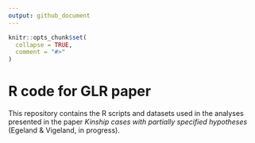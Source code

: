 ```yaml
---
output: github_document
---
```


<!-- README.md is generated from README.Rmd. Please edit that file -->

```r
knitr::opts_chunk$set(
  collapse = TRUE,
  comment = "#>"
)
```

# R code for GLR paper

<!-- badges: start -->
<!-- badges: end -->

This repository contains the R scripts and datasets used in the analyses presented in the paper *Kinship cases with partially specified hypotheses* (Egeland & Vigeland, in progress).

